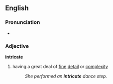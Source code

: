 ==English==
===Pronunciation===
*{{audio|en-us-intricate.ogg|Audio (US)}}

===Adjective===
'''intricate'''
#having a great deal of [[fine]] [[detail]] or [[complex]]ity
#:''She performed an '''intricate''' dance step.''